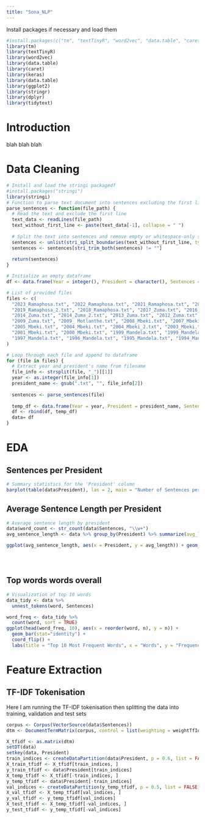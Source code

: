 ```yaml
---
title: "Sona_NLP"
---
```


Install packages if necessary and load them

```r
#install.packages(c("tm", "textTinyR", "word2vec", "data.table", "caret", "keras", "tidytext"))
library(tm)
library(textTinyR)
library(word2vec)
library(data.table)
library(caret)
library(keras)
library(data.table)
library(ggplot2)
library(stringr)
library(dplyr)
library(tidytext)

```

# Introduction

blah blah blah

# Data Cleaning

```r
# Install and load the stringi packagedf
#install.packages("stringi")
library(stringi)
# Function to parse text document into sentences excluding the first line
parse_sentences <- function(file_path) {
  # Read the text and exclude the first line
  text_data <- readLines(file_path)
  text_without_first_line <- paste(text_data[-1], collapse = " ")
  
  # Split the text into sentences and remove empty or whitespace-only strings
  sentences <- unlist(stri_split_boundaries(text_without_first_line, type = "sentence"))
  sentences <- sentences[stri_trim_both(sentences) != ""]
  
  return(sentences)
}

# Initialize an empty dataframe
df <- data.frame(Year = integer(), President = character(), Sentences = character())

# List of provided files
files <- c(
  "2023_Ramaphosa.txt", "2022_Ramaphosa.txt", "2021_Ramaphosa.txt", "2020_Ramaphosa.txt", "2019_Ramaphosa.txt", 
  "2019_Ramaphosa_2.txt", "2018_Ramaphosa.txt", "2017_Zuma.txt", "2016_Zuma.txt", "2015_Zuma.txt", 
  "2014_Zuma.txt", "2014_Zuma_2.txt", "2013_Zuma.txt", "2012_Zuma.txt", "2011_Zuma.txt", "2010_Zuma.txt", 
  "2009_Zuma.txt", "2009_ Motlanthe.txt", "2008_Mbeki.txt", "2007_Mbeki.txt", "2006_Mbeki.txt", 
  "2005_Mbeki.txt", "2004_Mbeki.txt", "2004_Mbeki_2.txt", "2003_Mbeki.txt", "2002_Mbeki.txt", 
  "2001_Mbeki.txt", "2000_Mbeki.txt", "1999_Mandela.txt", "1999_Mandela_2.txt", "1998_Mandela.txt", 
  "1997_Mandela.txt", "1996_Mandela.txt", "1995_Mandela.txt", "1994_Mandela.txt", "1994_deKlerk.txt"
)

# Loop through each file and append to dataframe
for (file in files) {
  # Extract year and president's name from filename
  file_info <- strsplit(file, "_")[[1]]
  year <- as.integer(file_info[1])
  president_name <- gsub(".txt", "", file_info[2])
  
  sentences <- parse_sentences(file)
  
  temp_df <- data.frame(Year = year, President = president_name, Sentences = sentences)
  df <- rbind(df, temp_df)
  data= df
}

```

# EDA 

## Sentences per President

```r
# Summary statistics for the 'President' column
barplot(table(data$President), las = 2, main = "Number of Sentences per President", col = rainbow(length(unique(data$President))))


```

## Average Sentence Length per President

```r
# Average sentence length by president
data$word_count <- str_count(data$Sentences, "\\w+")
avg_sentence_length <- data %>% group_by(President) %>% summarize(avg_length = mean(word_count))

ggplot(avg_sentence_length, aes(x = President, y = avg_length)) + geom_bar(stat="identity") + theme(axis.text.x = element_text(angle = 45, hjust = 1)) + labs(title="Average Sentence Length per President", y="Average Number of Words")





```

## Top words words overall

```r
# Visualization of top 10 words
data_tidy <- data %>%
  unnest_tokens(word, Sentences)

word_freq <- data_tidy %>%
  count(word, sort = TRUE)
ggplot(head(word_freq, 10), aes(x = reorder(word, n), y = n)) + 
  geom_bar(stat="identity") + 
  coord_flip() + 
  labs(title = "Top 10 Most Frequent Words", x = "Words", y = "Frequency")
```

# Feature Extraction

## TF-IDF Tokenisation 

Here I am running the TF-IDF tokenisation then splitting the data into training, validation and test sets

```r
corpus <- Corpus(VectorSource(data$Sentences))
dtm <- DocumentTermMatrix(corpus, control = list(weighting = weightTfIdf))

X_tfidf <- as.matrix(dtm)
setDT(data)
setkey(data, President)
train_indices <- createDataPartition(data$President, p = 0.6, list = FALSE)
X_train_tfidf <- X_tfidf[train_indices, ]
y_train_tfidf <- data$President[train_indices]
X_temp_tfidf <- X_tfidf[-train_indices, ]
y_temp_tfidf <- data$President[-train_indices]
val_indices <- createDataPartition(y_temp_tfidf, p = 0.5, list = FALSE)
X_val_tfidf <- X_temp_tfidf[val_indices, ]
y_val_tfidf <- y_temp_tfidf[val_indices]
X_test_tfidf <- X_temp_tfidf[-val_indices, ]
y_test_tfidf <- y_temp_tfidf[-val_indices]

```
